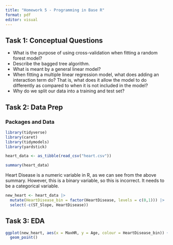 ```yaml
---
title: "Homework 5 - Programming in Base R"
format: pdf
editor: visual
---
```


## Task 1: Conceptual Questions

-   What is the purpose of using cross-validation when fitting a random forest model?
-   Describe the bagged tree algorithm.
-   What is meant by a general linear model?
-   When fitting a multiple linear regression model, what does adding an interaction term
    do? That is, what does it allow the model to do differently as compared to when it is
    not included in the model?
-   Why do we split our data into a training and test set?


## Task 2: Data Prep

### Packages and Data
```r
library(tidyverse)
library(caret)
library(tidymodels)
library(yardstick)

heart_data <- as_tibble(read_csv("heart.csv"))
```

```r
summary(heart_data)
```
Heart Disease is a numeric variable in R, as we can see from the above summary. However, this is a binary variable, so this is incorrect. It needs to be a categorical variable.

```r
new_heart <- heart_data |>
  mutate(HeartDisease_bin = factor(HeartDisease, levels = c(0,1))) |>
  select(-c(ST_Slope, HeartDisease))
```



## Task 3: EDA
```r
ggplot(new_heart, aes(x = MaxHR, y = Age, colour = HeartDisease_bin)) +
  geom_point()
```


